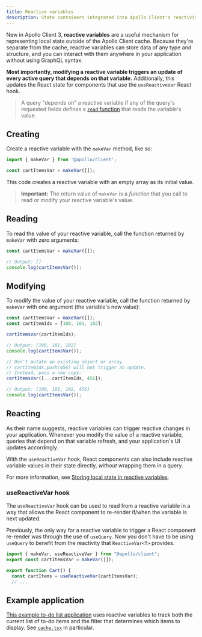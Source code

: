```yaml
---
title: Reactive variables
description: State containers integrated into Apollo Client's reactivity model
---
```


New in Apollo Client 3, **reactive variables** are a useful mechanism for representing local state outside of the Apollo Client cache. Because they're separate from the cache, reactive variables can store data of any type and structure, and you can interact with them anywhere in your application without using GraphQL syntax.

**Most importantly, modifying a reactive variable triggers an update of every active query that depends on that variable.** Additionally, this updates the React state for components that use the `useReactiveVar` React hook.

> A query "depends on" a reactive variable if any of the query's requested fields defines a [`read` function](../caching/cache-field-behavior/#the-read-function) that reads the variable's value.

## Creating

Create a reactive variable with the `makeVar` method, like so:

```js
import { makeVar } from '@apollo/client';

const cartItemsVar = makeVar([]);
```

This code creates a reactive variable with an empty array as its initial value.

> **Important:** The return value of `makeVar` is a _function_ that you call to read or modify your reactive variable's value.

## Reading

To read the value of your reactive variable, call the function returned by `makeVar` with zero arguments:

```js
const cartItemsVar = makeVar([]);

// Output: []
console.log(cartItemsVar());
```

## Modifying

To modify the value of your reactive variable, call the function returned by `makeVar` with one argument (the variable's new value):

```js
const cartItemsVar = makeVar([]);
const cartItemIds = [100, 101, 102];

cartItemsVar(cartItemIds);

// Output: [100, 101, 102]
console.log(cartItemsVar());

// Don't mutate an existing object or array.
// cartItemIds.push(456) will not trigger an update.
// Instead, pass a new copy:
cartItemsVar([...cartItemIds, 456]);

// Output: [100, 101, 102, 456]
console.log(cartItemsVar());
```

## Reacting

As their name suggests, reactive variables can trigger reactive changes in your application. Whenever you modify the value of a reactive variable, queries that depend on that variable refresh, and your application's UI updates accordingly.

With the `useReactiveVar` hook, React components can also include reactive variable values in their state directly, _without_ wrapping them in a query.

For more information, see [Storing local state in reactive variables](./managing-state-with-field-policies/#storing-local-state-in-reactive-variables).

### useReactiveVar hook

The `useReactiveVar` hook can be used to read from a reactive variable in a way that allows the React component to re-render if/when the variable is next updated.

Previously, the only way for a reactive variable to trigger a React component re-render was through the use of `useQuery`. Now you don't have to be using `useQuery` to benefit from the reactivity that `ReactiveVar<T>` provides.

```jsx
import { makeVar, useReactiveVar } from "@apollo/client";
export const cartItemsVar = makeVar([]);

export function Cart() {
  const cartItems = useReactiveVar(cartItemsVar);
  // ...
```

## Example application

[This example to-do list application](https://github.com/apollographql/ac3-state-management-examples/tree/master/apollo-local-state) uses reactive variables to track both the current list of to-do items and the filter that determines which items to display. See [`cache.tsx`](https://github.com/apollographql/ac3-state-management-examples/blob/master/apollo-local-state/src/cache.tsx) in particular.
